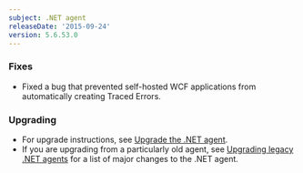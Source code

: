 ```yaml
---
subject: .NET agent
releaseDate: '2015-09-24'
version: 5.6.53.0
---
```


### Fixes

* Fixed a bug that prevented self-hosted WCF applications from automatically creating Traced Errors.

### Upgrading

* For upgrade instructions, see [Upgrade the .NET agent](/docs/agents/net-agent/installation-configuration/upgrade-net-agent#updating_net).
* If you are upgrading from a particularly old agent, see [Upgrading legacy .NET agents](/docs/agents/net-agent/troubleshooting/upgrading-legacy-net-agents) for a list of major changes to the .NET agent.
